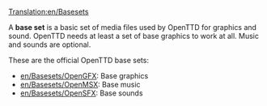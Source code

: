 [[Translation:en/Basesets]]

A '''base set''' is a basic set of media files used by OpenTTD for graphics and sound. OpenTTD needs at least a set of base graphics to work at all. Music and sounds are optional.

These are the official OpenTTD base sets:

* [[en/Basesets/OpenGFX]]: Base graphics
* [[en/Basesets/OpenMSX]]: Base music
* [[en/Basesets/OpenSFX]]: Base sounds